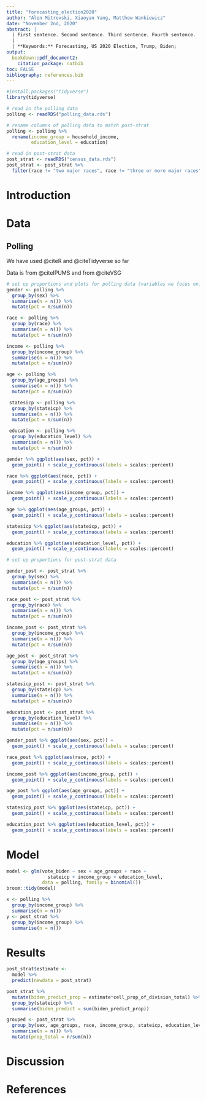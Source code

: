 ```yaml
---
title: "forecasting_election2020"
author: "Alen Mitrovski, Xiaoyan Yang, Matthew Wankiewicz"
date: "November 2nd, 2020"
abstract: |
  | First sentence. Second sentence. Third sentence. Fourth sentence.
  |
  | **Keywords:** Forecasting, US 2020 Election, Trump, Biden;
output:
  bookdown::pdf_document2:
    citation_package: natbib
toc: FALSE
bibliography: references.bib
---
```


```r
#install.packages("tidyverse")
library(tidyverse)
```

```r
# read in the polling data
polling <- readRDS("polling_data.rds")

# rename columns of polling data to match post-strat
polling <- polling %>% 
  rename(income_group = household_income,
         education_level = education)

# read in post-strat data 
post_strat <- readRDS("census_data.rds")
post_strat <- post_strat %>% 
  filter(race != "two major races", race != "three or more major races")
```

# Introduction

# Data

## Polling

We have used @citeR and @citeTidyverse so far

Data is from @citeIPUMS and from @citeVSG

```r

# set up proportions and plots for polling data (variables we focus on)
gender <- polling %>% 
  group_by(sex) %>% 
  summarise(n = n()) %>% 
  mutate(pct = n/sum(n))

race <- polling %>% 
  group_by(race) %>% 
  summarise(n = n()) %>% 
  mutate(pct = n/sum(n))

income <- polling %>% 
  group_by(income_group) %>% 
  summarise(n = n()) %>% 
  mutate(pct = n/sum(n))

age <- polling %>% 
  group_by(age_groups) %>% 
  summarise(n = n()) %>% 
  mutate(pct = n/sum(n))

 statesicp <- polling %>% 
  group_by(stateicp) %>% 
  summarise(n = n()) %>% 
  mutate(pct = n/sum(n))

 education <- polling %>% 
  group_by(education_level) %>% 
  summarise(n = n()) %>% 
  mutate(pct = n/sum(n))

gender %>% ggplot(aes(sex, pct)) +
  geom_point() + scale_y_continuous(labels = scales::percent)

race %>% ggplot(aes(race, pct)) +
  geom_point() + scale_y_continuous(labels = scales::percent)

income %>% ggplot(aes(income_group, pct)) +
  geom_point() + scale_y_continuous(labels = scales::percent)

age %>% ggplot(aes(age_groups, pct)) +
  geom_point() + scale_y_continuous(labels = scales::percent)

statesicp %>% ggplot(aes(stateicp, pct)) +
  geom_point() + scale_y_continuous(labels = scales::percent)

education %>% ggplot(aes(education_level, pct)) +
  geom_point() + scale_y_continuous(labels = scales::percent)

# set up proportions for post-strat data

gender_post <- post_strat %>% 
  group_by(sex) %>% 
  summarise(n = n()) %>% 
  mutate(pct = n/sum(n))

race_post <- post_strat %>% 
  group_by(race) %>% 
  summarise(n = n()) %>% 
  mutate(pct = n/sum(n))

income_post <- post_strat %>% 
  group_by(income_group) %>% 
  summarise(n = n()) %>% 
  mutate(pct = n/sum(n))

age_post <- post_strat %>% 
  group_by(age_groups) %>% 
  summarise(n = n()) %>% 
  mutate(pct = n/sum(n))

statesicp_post <- post_strat %>% 
  group_by(stateicp) %>% 
  summarise(n = n()) %>% 
  mutate(pct = n/sum(n))

education_post <- post_strat %>% 
  group_by(education_level) %>% 
  summarise(n = n()) %>% 
  mutate(pct = n/sum(n))

gender_post %>% ggplot(aes(sex, pct)) +
  geom_point() + scale_y_continuous(labels = scales::percent)

race_post %>% ggplot(aes(race, pct)) +
  geom_point() + scale_y_continuous(labels = scales::percent)

income_post %>% ggplot(aes(income_group, pct)) +
  geom_point() + scale_y_continuous(labels = scales::percent)

age_post %>% ggplot(aes(age_groups, pct)) +
  geom_point() + scale_y_continuous(labels = scales::percent)

statesicp_post %>% ggplot(aes(stateicp, pct)) +
  geom_point() + scale_y_continuous(labels = scales::percent)

education_post %>% ggplot(aes(education_level, pct)) +
  geom_point() + scale_y_continuous(labels = scales::percent)
```


# Model

```r
model <- glm(vote_biden ~ sex + age_groups + race +
               stateicp + income_group + education_level, 
             data = polling, family = binomial())
broom::tidy(model)

x <- polling %>% 
  group_by(income_group) %>% 
  summarise(n = n())
y <- post_strat %>% 
  group_by(income_group) %>% 
  summarise(n = n())
```


# Results

```r
post_strat$estimate <- 
  model %>% 
  predict(newdata = post_strat)

post_strat %>% 
  mutate(biden_predict_prop = estimate*cell_prop_of_division_total) %>% 
  group_by(stateicp) %>% 
  summarise(biden_predict = sum(biden_predict_prop))

grouped <- post_strat %>% 
  group_by(sex, age_groups, race, income_group, stateicp, education_level) %>% 
  summarise(n = n()) %>% 
  mutate(prop_total = n/sum(n))
```


# Discussion

# References


